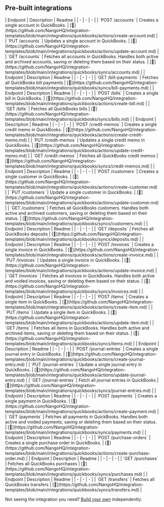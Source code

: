 
## Pre-built integrations

<AccordionGroup>


<Accordion title="Accounts">
| Endpoint | Description | Readme |
| - | - | - |
| `POST /accounts` | Creates a single account in QuickBooks. | [🔗](https://github.com/NangoHQ/integration-templates/blob/main/integrations/quickbooks/actions/create-account.md) |
| `PUT /accounts` | Updates a single account in QuickBooks. | [🔗](https://github.com/NangoHQ/integration-templates/blob/main/integrations/quickbooks/actions/update-account.md) |
| `GET /accounts` | Fetches all accounts in QuickBooks. Handles both active and archived accounts, saving or deleting them based on their status. | [🔗](https://github.com/NangoHQ/integration-templates/blob/main/integrations/quickbooks/syncs/accounts.md) |
</Accordion>


<Accordion title="Bill Payments">
| Endpoint | Description | Readme |
| - | - | - |
| `GET /bill-payments` | Fetches all QuickBooks bill payments | [🔗](https://github.com/NangoHQ/integration-templates/blob/main/integrations/quickbooks/syncs/bill-payments.md) |
</Accordion>


<Accordion title="Bills">
| Endpoint | Description | Readme |
| - | - | - |
| `POST /bills` | Creates a single bill in QuickBooks. | [🔗](https://github.com/NangoHQ/integration-templates/blob/main/integrations/quickbooks/actions/create-bill.md) |
| `GET /bills` | Fetches all QuickBooks bills | [🔗](https://github.com/NangoHQ/integration-templates/blob/main/integrations/quickbooks/syncs/bills.md) |
</Accordion>


<Accordion title="Credit Memos">
| Endpoint | Description | Readme |
| - | - | - |
| `POST /credit-memos` | Creates a single credit memo in QuickBooks. | [🔗](https://github.com/NangoHQ/integration-templates/blob/main/integrations/quickbooks/actions/create-credit-memo.md) |
| `PUT /credit-memos` | Updates a single credit memo in QuickBooks. | [🔗](https://github.com/NangoHQ/integration-templates/blob/main/integrations/quickbooks/actions/update-credit-memo.md) |
| `GET /credit-memos` | Fetches all QuickBooks credit memos | [🔗](https://github.com/NangoHQ/integration-templates/blob/main/integrations/quickbooks/syncs/credit-memos.md) |
</Accordion>


<Accordion title="Customers">
| Endpoint | Description | Readme |
| - | - | - |
| `POST /customers` | Creates a single customer in QuickBooks. | [🔗](https://github.com/NangoHQ/integration-templates/blob/main/integrations/quickbooks/actions/create-customer.md) |
| `PUT /customers` | Update a single customer in QuickBooks. | [🔗](https://github.com/NangoHQ/integration-templates/blob/main/integrations/quickbooks/actions/update-customer.md) |
| `GET /customers` | Fetches all QuickBooks customers. Handles both active and archived customers, saving or deleting them based on their status. | [🔗](https://github.com/NangoHQ/integration-templates/blob/main/integrations/quickbooks/syncs/customers.md) |
</Accordion>


<Accordion title="Deposits">
| Endpoint | Description | Readme |
| - | - | - |
| `GET /deposits` | Fetches all QuickBooks deposits | [🔗](https://github.com/NangoHQ/integration-templates/blob/main/integrations/quickbooks/syncs/deposits.md) |
</Accordion>


<Accordion title="Invoices">
| Endpoint | Description | Readme |
| - | - | - |
| `POST /invoices` | Creates a single invoice in QuickBooks. | [🔗](https://github.com/NangoHQ/integration-templates/blob/main/integrations/quickbooks/actions/create-invoice.md) |
| `PUT /invoices` | Updates a single invoice in QuickBooks. | [🔗](https://github.com/NangoHQ/integration-templates/blob/main/integrations/quickbooks/actions/update-invoice.md) |
| `GET /invoices` | Fetches all invoices in QuickBooks. Handles both active and voided invoices, saving or deleting them based on their status. | [🔗](https://github.com/NangoHQ/integration-templates/blob/main/integrations/quickbooks/syncs/invoices.md) |
</Accordion>


<Accordion title="Items">
| Endpoint | Description | Readme |
| - | - | - |
| `POST /items` | Creates a single item in QuickBooks. | [🔗](https://github.com/NangoHQ/integration-templates/blob/main/integrations/quickbooks/actions/create-item.md) |
| `PUT /items` | Update a single item in QuickBooks. | [🔗](https://github.com/NangoHQ/integration-templates/blob/main/integrations/quickbooks/actions/update-item.md) |
| `GET /items` | Fetches all items in QuickBooks. Handles both active and archived items, saving or deleting them based on their status. | [🔗](https://github.com/NangoHQ/integration-templates/blob/main/integrations/quickbooks/syncs/items.md) |
</Accordion>


<Accordion title="Journal Entries">
| Endpoint | Description | Readme |
| - | - | - |
| `POST /journal-entries` | Creates a single journal entry in QuickBooks. | [🔗](https://github.com/NangoHQ/integration-templates/blob/main/integrations/quickbooks/actions/create-journal-entry.md) |
| `PUT /journal-entries` | Update a single journal entry in QuickBooks. | [🔗](https://github.com/NangoHQ/integration-templates/blob/main/integrations/quickbooks/actions/update-journal-entry.md) |
| `GET /journal-entries` | Fetch all journal entries in QuickBooks | [🔗](https://github.com/NangoHQ/integration-templates/blob/main/integrations/quickbooks/syncs/journal-entries.md) |
</Accordion>


<Accordion title="Payments">
| Endpoint | Description | Readme |
| - | - | - |
| `POST /payments` | Creates a single payment in QuickBooks. | [🔗](https://github.com/NangoHQ/integration-templates/blob/main/integrations/quickbooks/actions/create-payment.md) |
| `GET /payments` | Fetches all payments in QuickBooks. Handles both active and voided payments, saving or deleting them based on their status. | [🔗](https://github.com/NangoHQ/integration-templates/blob/main/integrations/quickbooks/syncs/payments.md) |
</Accordion>


<Accordion title="Purchase Orders">
| Endpoint | Description | Readme |
| - | - | - |
| `POST /purchase-orders` | Creates a single purchase order in QuickBooks. | [🔗](https://github.com/NangoHQ/integration-templates/blob/main/integrations/quickbooks/actions/create-purchase-order.md) |
</Accordion>


<Accordion title="Purchases">
| Endpoint | Description | Readme |
| - | - | - |
| `GET /purchases` | Fetches all QuickBooks purchases | [🔗](https://github.com/NangoHQ/integration-templates/blob/main/integrations/quickbooks/syncs/purchases.md) |
</Accordion>


<Accordion title="Transfers">
| Endpoint | Description | Readme |
| - | - | - |
| `GET /transfers` | Fetches all QuickBooks transfers | [🔗](https://github.com/NangoHQ/integration-templates/blob/main/integrations/quickbooks/syncs/transfers.md) |
</Accordion>

</AccordionGroup>

<Tip>Not seeing the integration you need? [Build your own](https://docs.nango.dev/guides/custom-integrations/overview) independently.</Tip>
